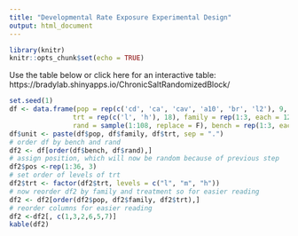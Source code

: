 ```yaml
---
title: "Developmental Rate Exposure Experimental Design"
output: html_document
---
```

```r
library(knitr)
knitr::opts_chunk$set(echo = TRUE)
```

Use the table below or click here for an interactive table: https://bradylab.shinyapps.io/ChronicSaltRandomizedBlock/
```r
set.seed(1)
df <- data.frame(pop = rep(c('cd', 'ca', 'cav', 'a10', 'br', 'l2'), 9, each = 2),
                trt = rep(c('l', 'h'), 18), family = rep(1:3, each = 12), rep = rep(1:3, each = 36), 
                rand = sample(1:108, replace = F), bench = rep(1:3, each = 36))
df$unit <- paste(df$pop, df$family, df$trt, sep = ".")
# order df by bench and rand
df2 <- df[order(df$bench, df$rand),]
# assign position, which will now be random because of previous step 
df2$pos <-rep(1:36, 3)
# set order of levels of trt
df2$trt <- factor(df2$trt, levels = c("l", "m", "h"))
# now reorder df2 by family and treatment so for easier reading
df2 <- df2[order(df2$pop, df2$family, df2$trt),]
# reorder columns for easier reading
df2 <-df2[, c(1,3,2,6,5,7)]
kable(df2)

```